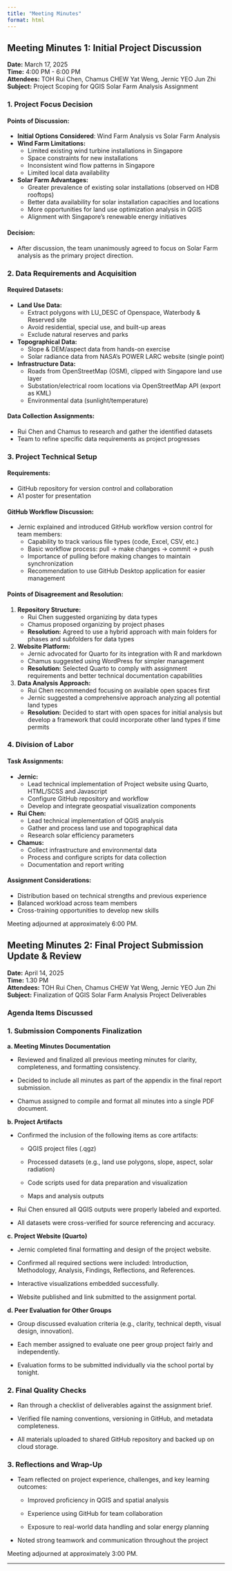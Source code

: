 ```yaml
---
title: "Meeting Minutes"
format: html
---
```


## Meeting Minutes 1: Initial Project Discussion

**Date:** March 17, 2025  
**Time:** 4:00 PM - 6:00 PM  
**Attendees:** TOH Rui Chen, Chamus CHEW Yat Weng, Jernic YEO Jun Zhi  
**Subject:** Project Scoping for QGIS Solar Farm Analysis Assignment

### 1. Project Focus Decision

#### Points of Discussion:
- **Initial Options Considered**: Wind Farm Analysis vs Solar Farm Analysis
- **Wind Farm Limitations:**
  - Limited existing wind turbine installations in Singapore
  - Space constraints for new installations
  - Inconsistent wind flow patterns in Singapore
  - Limited local data availability

- **Solar Farm Advantages:**
  - Greater prevalence of existing solar installations (observed on HDB rooftops)
  - Better data availability for solar installation capacities and locations
  - More opportunities for land use optimization analysis in QGIS
  - Alignment with Singapore's renewable energy initiatives

#### Decision:
- After discussion, the team unanimously agreed to focus on Solar Farm analysis as the primary project direction.

### 2. Data Requirements and Acquisition

#### Required Datasets:
- **Land Use Data:**
  - Extract polygons with LU_DESC of Openspace, Waterbody & Reserved site
  - Avoid residential, special use, and built-up areas
  - Exclude natural reserves and parks

- **Topographical Data:**
  - Slope & DEM/aspect data from hands-on exercise
  - Solar radiance data from NASA's POWER LARC website (single point)

- **Infrastructure Data:**
  - Roads from OpenStreetMap (OSM), clipped with Singapore land use layer
  - Substation/electrical room locations via OpenStreetMap API (export as KML)
  - Environmental data (sunlight/temperature)

#### Data Collection Assignments:
- Rui Chen and Chamus to research and gather the identified datasets
- Team to refine specific data requirements as project progresses

### 3. Project Technical Setup

#### Requirements:
- GitHub repository for version control and collaboration
- A1 poster for presentation

#### GitHub Workflow Discussion:
- Jernic explained and introduced GitHub workflow version control for team members:
  - Capability to track various file types (code, Excel, CSV, etc.)
  - Basic workflow process: pull → make changes → commit → push
  - Importance of pulling before making changes to maintain synchronization
  - Recommendation to use GitHub Desktop application for easier management

#### Points of Disagreement and Resolution:

1. **Repository Structure:**
   - Rui Chen suggested organizing by data types
   - Chamus proposed organizing by project phases
   - **Resolution:** Agreed to use a hybrid approach with main folders for phases and subfolders for data types

2. **Website Platform:**
   - Jernic advocated for Quarto for its integration with R and markdown
   - Chamus suggested using WordPress for simpler management
   - **Resolution:** Selected Quarto to comply with assignment requirements and better technical documentation capabilities

3. **Data Analysis Approach:**
   - Rui Chen recommended focusing on available open spaces first
   - Jernic suggested a comprehensive approach analyzing all potential land types
   - **Resolution:** Decided to start with open spaces for initial analysis but develop a framework that could incorporate other land types if time permits

### 4. Division of Labor

#### Task Assignments:
- **Jernic:**
  - Lead technical implementation of Project website using Quarto, HTML/SCSS and Javascript
  - Configure GitHub repository and workflow
  - Develop and integrate geospatial visualization components

- **Rui Chen:**
  - Lead technical implementation of QGIS analysis
  - Gather and process land use and topographical data
  - Research solar efficiency parameters

- **Chamus:**
  - Collect infrastructure and environmental data
  - Process and configure scripts for data collection
  - Documentation and report writing


#### Assignment Considerations:
- Distribution based on technical strengths and previous experience
- Balanced workload across team members
- Cross-training opportunities to develop new skills


Meeting adjourned at approximately 6:00 PM.



## Meeting Minutes 2: Final Project Submission Update & Review

**Date:** April 14, 2025  
**Time:** 1.30 PM  
**Attendees:** TOH Rui Chen, Chamus CHEW Yat Weng, Jernic YEO Jun Zhi  
**Subject:** Finalization of QGIS Solar Farm Analysis Project Deliverables

### Agenda Items Discussed

### 1. Submission Components Finalization

**a. Meeting Minutes Documentation**

* Reviewed and finalized all previous meeting minutes for clarity, completeness, and formatting consistency.

* Decided to include all minutes as part of the appendix in the final report submission.

* Chamus assigned to compile and format all minutes into a single PDF document.

**b. Project Artifacts**

* Confirmed the inclusion of the following items as core artifacts:

  * QGIS project files (.qgz)

  * Processed datasets (e.g., land use polygons, slope, aspect, solar radiation)

  * Code scripts used for data preparation and visualization

  * Maps and analysis outputs

* Rui Chen ensured all QGIS outputs were properly labeled and exported.

* All datasets were cross-verified for source referencing and accuracy.

**c. Project Website (Quarto)**

* Jernic completed final formatting and design of the project website.

* Confirmed all required sections were included: Introduction, Methodology, Analysis, Findings, Reflections, and References.

* Interactive visualizations embedded successfully.

* Website published and link submitted to the assignment portal.

**d. Peer Evaluation for Other Groups**

* Group discussed evaluation criteria (e.g., clarity, technical depth, visual design, innovation).

* Each member assigned to evaluate one peer group project fairly and independently.

* Evaluation forms to be submitted individually via the school portal by tonight.


### 2. Final Quality Checks

* Ran through a checklist of deliverables against the assignment brief.

* Verified file naming conventions, versioning in GitHub, and metadata completeness.

* All materials uploaded to shared GitHub repository and backed up on cloud storage.


### 3. Reflections and Wrap-Up

* Team reflected on project experience, challenges, and key learning outcomes:

  * Improved proficiency in QGIS and spatial analysis

  * Experience using GitHub for team collaboration

  * Exposure to real-world data handling and solar energy planning

* Noted strong teamwork and communication throughout the project


Meeting adjourned at approximately 3:00 PM.


---